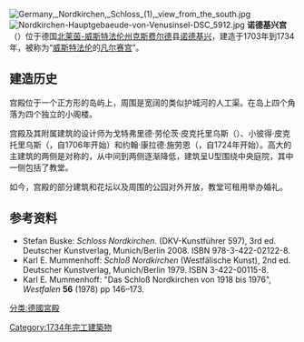 [[File:Germany,_Nordkirchen,_Schloss_(1),_view_from_the_south.jpg|thumb]]
[[File:Nordkirchen-Hauptgebaeude-von-Venusinsel-DSC_5912.jpg|thumb]]
'''诺德基兴宫'''（{{lang|de|Schloss Nordkirchen}}）位于德国[[北莱茵-威斯特法伦州|北莱茵-威斯特法伦州]][[克斯费尔德|克斯费尔德]]县[[北基兴|诺德基兴]]，建造于1703年到1734年，被称为“[[威斯特法伦|威斯特法伦]]的[[凡尔赛宫|凡尔赛宫]]”。

==建造历史==
宫殿位于一个正方形的岛屿上，周围是宽阔的类似护城河的人工渠。在岛上四个角落为四个独立的小阁楼。 

宫殿及其附属建筑的设计师为戈特弗里德·劳伦茨·皮克托里乌斯（{{lang|de|Gottfried Laurenz Pictorius}}）、小彼得·皮克托里乌斯（{{lang|de|Peter Pictorius the Younger}}，自1706年开始）和约翰·康拉德·施劳恩（{{lang|de|Johann Conrad Schlaun}}，自1724年开始）。高大的主建筑的两侧是对称的，从中间到两侧逐渐降低，建筑呈U型围绕中央庭院，其中一侧包括了教堂。

如今，宫殿的部分建筑和花坛以及周围的公园对外开放，教堂可租用举办婚礼。

==参考资料==
* Stefan Buske: ''Schloss Nordkirchen''. (DKV-Kunstführer 597), 3rd ed. Deutscher Kunstverlag, Munich/Berlin 2008. ISBN 978-3-422-02122-8.
* Karl E. Mummenhoff: ''Schloß Nordkirchen'' (Westfälische Kunst), 2nd ed. Deutscher Kunstverlag, Munich/Berlin 1979. ISBN 3-422-00115-8.
* Karl E. Mummenhoff: "Das Schloß Nordkirchen von 1918 bis 1976", ''Westfalen'' '''56''' (1978) pp 146–173.


{{coord|51.732638888889|N|7.5336805555555|E|source:dewiki_region:DE-NW_type:landmark|format=dms|display=title}}

[[分类:德國宮殿|分类:德國宮殿]]
[[Category:1734年完工建築物|Category:1734年完工建築物]]